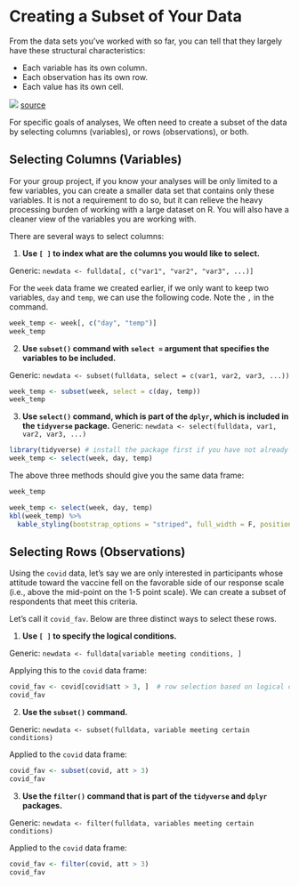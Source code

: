 # Creating a Subset of Your Data

From the data sets you've worked with so far, you can tell that they largely have these structural characteristics:   

- Each variable has its own column.  
- Each observation has its own row.  
- Each value has its own cell.  

![](https://d33wubrfki0l68.cloudfront.net/6f1ddb544fc5c69a2478e444ab8112fb0eea23f8/91adc/images/tidy-1.png)
[source](https://d33wubrfki0l68.cloudfront.net/6f1ddb544fc5c69a2478e444ab8112fb0eea23f8/91adc/images/tidy-1.png)   

For specific goals of analyses, We often need to create a subset of the data by selecting columns (variables), or rows (observations), or both. 


## Selecting Columns (Variables)

For your group project, if you know your analyses will be only limited to a few variables, you can create a smaller data set that contains only these variables. It is not a requirement to do so, but it can relieve the heavy processing burden of working with a large dataset on R. You will also have a cleaner view of the variables you are working with.

There are several ways to select columns:

1. **Use `[ ]` to index what are the columns you would like to select.**

Generic: `newdata <- fulldata[, c("var1", "var2", "var3", ...)]`

For the `week` data frame we created earlier, if we only want to keep two variables, `day` and `temp`, we can use the following code. Note the `,` in the command.

``` r
week_temp <- week[, c("day", "temp")] 
week_temp
```

2. **Use `subset()` command with `select = ` argument that specifies the variables to be included.**

Generic: `newdata <- subset(fulldata, select = c(var1, var2, var3, ...))`

``` r
week_temp <- subset(week, select = c(day, temp))
week_temp
```

3. **Use `select()` command, which is part of the `dplyr`, which is included in the `tidyverse` package.** 
Generic: `newdata <- select(fulldata, var1, var2, var3, ...)`

``` r
library(tidyverse) # install the package first if you have not already done so
week_temp <- select(week, day, temp)
```

The above three methods should give you the same data frame:
``` r
week_temp
```

```r
week_temp <- select(week, day, temp)
kbl(week_temp) %>%
  kable_styling(bootstrap_options = "striped", full_width = F, position = "center")
```


## Selecting Rows (Observations)

Using the `covid` data, let's say we are only interested in participants whose attitude toward the vaccine fell on the favorable side of our response scale (i.e., above the mid-point on the 1-5 point scale). We can create a subset of respondents that meet this criteria.

Let's call it `covid_fav`. Below are three distinct ways to select these rows.

1. **Use `[ ]` to specify the logical conditions. **

Generic: `newdata <- fulldata[variable meeting conditions, ]`

Applying this to the `covid` data frame: 

``` r
covid_fav <- covid[covid$att > 3, ]  # row selection based on logical condition, keep all columns
covid_fav
```

2. **Use the `subset()` command.**

Generic:  `newdata <- subset(fulldata, variable meeting certain conditions)`

Applied to the `covid` data frame:   
``` r
covid_fav <- subset(covid, att > 3)
covid_fav
```

3. **Use the `filter()` command that is part of the `tidyverse` and `dplyr` packages.**

Generic:  `newdata <- filter(fulldata, variables meeting certain conditions)`

Applied to the `covid` data frame:   
``` r
covid_fav <- filter(covid, att > 3)
covid_fav
```
